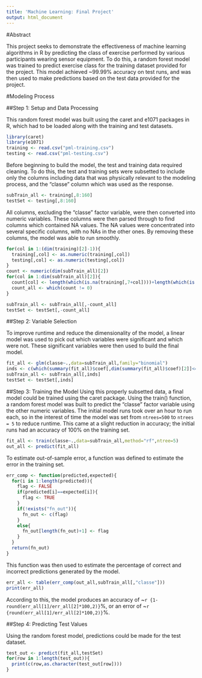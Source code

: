 ---
title: 'Machine Learning: Final Project'
output: html_document
---

#Abstract

This project seeks to demonstrate the effectiveness of machine learning algorithms in R by predicting the class of exercise performed by various participants wearing sensor equipment. To do this, a random forest model was trained to predict exercise class for the training dataset provided for the project. This model achieved ~99.99% accuracy on test runs, and was then used to make predictions based on the test data provided for the project.

#Modeling Process

##Step 1: Setup and Data Processing

This random forest model was built using the caret and e1071 packages in R, which had to be loaded along with the training and test datasets.

```{r}
library(caret)
library(e1071)
training <- read.csv("pml-training.csv")
testing <- read.csv("pml-testing.csv")
```

Before beginning to build the model, the test and training data required cleaning. To do this, the test and training sets were subsetted to include only the columns including data that was physically relevant to the modeling process, and the "classe" column which was used as the response.

```{r}
subTrain_all <- training[,8:160]
testSet <- testing[,8:160]
```

All columns, excluding the "classe" factor variable, were then converted into numeric variables. These columns were then parsed through to find columns which contained NA values. The NA values were concentrated into several specific columns, with no NAs in the other ones. By removing these columns, the model was able to run smoothly. 

```{r}
for(col in 1:(dim(training)[2]-1)){
  training[,col] <- as.numeric(training[,col])
  testing[,col] <- as.numeric(testing[,col])
}
count <- numeric(dim(subTrain_all)[2])
for(col in 1:dim(subTrain_all)[2]){
  count[col] <- length(which(is.na(training[,7+col])))+length(which(is.na(testing[,7+col])))
  count_all <- which(count != 0)
}

subTrain_all <- subTrain_all[,-count_all]
testSet <- testSet[,-count_all]
```

##Step 2: Variable Selection

To improve runtime and reduce the dimensionality of the model, a linear model was used to pick out which variables were significant and which were not. These significant variables were then used to build the final model.

```{r}
fit_all <- glm(classe~.,data=subTrain_all,family="binomial")
inds <- c(which(summary(fit_all)$coef[,dim(summary(fit_all)$coef)[2]]<=0.05),dim(subTrain_all)[2])
subTrain_all <- subTrain_all[,inds]
testSet <- testSet[,inds]
```

##Step 3: Training the Model
Using this properly subsetted data, a final model could be trained using the caret package. Using the train() function, a random forest model was built to predict the "classe" factor variable using the other numeric variables. The initial model runs took over an hour to run each, so in the interest of time the model was set from `ntrees=500` to `ntrees = 5` to reduce runtime. This came at a slight reduction in accuracy; the initial runs had an accuracy of 100% on the training set.

```{r}
fit_all <- train(classe~.,data=subTrain_all,method="rf",ntree=5)
out_all <- predict(fit_all)
```

To estimate out-of-sample error, a function was defined to estimate the error in the training set.

```{r}
err_comp <- function(predicted,expected){
  for(i in 1:length(predicted)){
    flag <- FALSE
    if(predicted[i]==expected[i]){
      flag <- TRUE
    }
    if(!exists("fn_out")){
      fn_out <- c(flag)
    }
    else{
      fn_out[length(fn_out)+1] <- flag
    }
  }
  return(fn_out)
}
```

This function was then used to estimate the percentage of correct and incorrect predictions generated by the model.

```{r}
err_all <- table(err_comp(out_all,subTrain_all[,"classe"]))
print(err_all)
```

According to this, the model produces an accuracy of ~`r {1-round(err_all[1]/err_all[2]*100,2)}`%, or an error of ~`r {round(err_all[1]/err_all[2]*100,2)}`%.

##Step 4: Predicting Test Values

Using the random forest model, predictions could be made for the test dataset. 
```{r}
test_out <- predict(fit_all,testSet)
for(row in 1:length(test_out)){
  print(c(row,as.character(test_out[row])))
}
```


